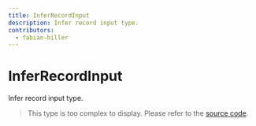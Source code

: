 ```yaml
---
title: InferRecordInput
description: Infer record input type.
contributors:
  - fabian-hiller
---
```


# InferRecordInput

Infer record input type.

> This type is too complex to display. Please refer to the [source code](https://github.com/fabian-hiller/valibot/blob/main/library/src/schemas/record/types.ts).

